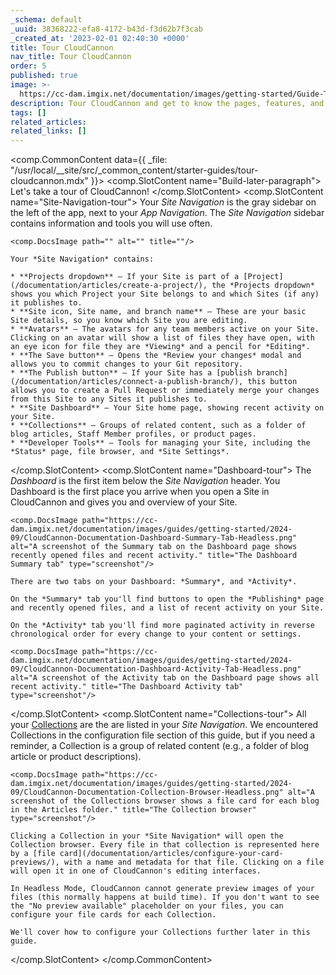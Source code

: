 ```yaml
---
_schema: default
_uuid: 38368222-efa8-4172-b43d-f3d62b7f3cab
_created_at: '2023-02-01 02:40:30 +0000'
title: Tour CloudCannon
nav_title: Tour CloudCannon
order: 5
published: true
image: >-
  https://cc-dam.imgix.net/documentation/images/getting-started/Guide-Thumbnails/CloudCannon-Getting-Started-Thumbnail-Universal.png
description: Tour CloudCannon and get to know the pages, features, and editing interfaces.
tags: []
related_articles:
related_links: []
---
```

<comp.CommonContent data={{ _file: "/usr/local/__site/src/_common_content/starter-guides/tour-cloudcannon.mdx" }}>
  <comp.SlotContent name="Build-later-paragraph">
    Let's take a tour of CloudCannon!
  </comp.SlotContent>
  <comp.SlotContent name="Site-Navigation-tour">
    Your *Site Navigation* is the gray sidebar on the left of the app, next to your *App* *Navigation*. The *Site Navigation* sidebar contains information and tools you will use often.

    <comp.DocsImage path="" alt="" title=""/>

    Your *Site Navigation* contains:

    * **Projects dropdown** — If your Site is part of a [Project](/documentation/articles/create-a-project/), the *Projects dropdown* shows you which Project your Site belongs to and which Sites (if any) it publishes to.
    * **Site icon, Site name, and branch name** — These are your basic Site details, so you know which Site you are editing.
    * **Avatars** — The avatars for any team members active on your Site. Clicking on an avatar will show a list of files they have open, with an eye icon for file they are *Viewing* and a pencil for *Editing*.
    * **The Save button** — Opens the *Review your changes* modal and allows you to commit changes to your Git repository.
    * **The Publish button** — If your Site has a [publish branch](/documentation/articles/connect-a-publish-branch/), this button allows you to create a Pull Request or immediately merge your changes from this Site to any Sites it publishes to.
    * **Site Dashboard** — Your Site home page, showing recent activity on your Site.
    * **Collections** — Groups of related content, such as a folder of blog articles, Staff Member profiles, or product pages.
    * **Developer Tools** — Tools for managing your Site, including the *Status* page, file browser, and *Site Settings*.
  </comp.SlotContent>
  <comp.SlotContent name="Dashboard-tour">
    The *Dashboard* is the first item below the *Site Navigation* header. You Dashboard is the first place you arrive when you open a Site in CloudCannon and gives you and overview of your Site.

    <comp.DocsImage path="https://cc-dam.imgix.net/documentation/images/guides/getting-started/2024-09/CloudCannon-Documentation-Dashboard-Summary-Tab-Headless.png" alt="A screenshot of the Summary tab on the Dashboard page shows recently opened files and recent activity." title="The Dashboard Summary tab" type="screenshot"/>

    There are two tabs on your Dashboard: *Summary*, and *Activity*.

    On the *Summary* tab you'll find buttons to open the *Publishing* page and recently opened files, and a list of recent activity on your Site.

    On the *Activity* tab you'll find more paginated activity in reverse chronological order for every change to your content or settings.

    <comp.DocsImage path="https://cc-dam.imgix.net/documentation/images/guides/getting-started/2024-09/CloudCannon-Documentation-Dashboard-Activity-Tab-Headless.png" alt="A screenshot of the Activity tab on the Dashboard page shows all recent activity." title="The Dashboard Activity tab" type="screenshot"/>
  </comp.SlotContent>
  <comp.SlotContent name="Collections-tour">
    All your <a href="https://cloudcannon.com/documentation/articles/define-your-collections/" target="_blank" rel="noopener">Collections</a> are the are listed in your *Site Navigation*. We encountered Collections in the configuration file section of this guide, but if you need a reminder, a Collection is a group of related content (e.g., a folder of blog article or product descriptions).

    <comp.DocsImage path="https://cc-dam.imgix.net/documentation/images/guides/getting-started/2024-09/CloudCannon-Documentation-Collection-Browser-Headless.png" alt="A screenshot of the Collections browser shows a file card for each blog in the Articles folder." title="The Collection browser" type="screenshot"/>

    Clicking a Collection in your *Site Navigation* will open the Collection browser. Every file in that collection is represented here by a [file card](/documentation/articles/configure-your-card-previews/), with a name and metadata for that file. Clicking on a file will open it in one of CloudCannon's editing interfaces.

    In Headless Mode, CloudCannon cannot generate preview images of your files (this normally happens at build time). If you don't want to see the "No preview available" placeholder on your files, you can configure your file cards for each Collection.

    We'll cover how to configure your Collections further later in this guide.
  </comp.SlotContent>
</comp.CommonContent>